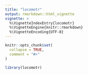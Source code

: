 ```yaml
---
title: "locomotr"
output: rmarkdown::html_vignette
vignette: >
  %\VignetteIndexEntry{locomotr}
  %\VignetteEngine{knitr::rmarkdown}
  %\VignetteEncoding{UTF-8}
---
```


```r
knitr::opts_chunk$set(
  collapse = TRUE,
  comment = "#>"
)
```

```r
library(locomotr)
```
